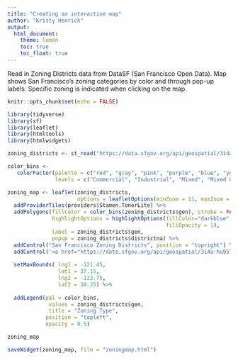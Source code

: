 ```yaml
---
title: "Creating an interactive map"
author: "Kristy Henrich"
output: 
  html_document:
    theme: lumen
    toc: true
    toc_float: true
---
```


Read in Zoning Districts data from DataSF (San Francisco Open Data). Map shows San Francisco's zoning categories by color and through pop-up labels. Specific zoning is indicated when clicking on the map.
```r
knitr::opts_chunk$set(echo = FALSE)
```

```r
library(tidyverse)
library(sf)
library(leaflet)
library(htmltools)
library(htmlwidgets)
```

```r
zoning_districts <- st_read("https://data.sfgov.org/api/geospatial/3i4a-hu95?method=export&format=GeoJSON") 
```



```r
color_bins <-
   colorFactor(palette = c("red", "gray", "pink", "purple", "blue", "yellow"),
               levels = c("Commercial", "Industrial", "Mixed", "Mixed Use", "Public", "Residential"))

zoning_map <- leaflet(zoning_districts,
                      options = leafletOptions(minZoom = 11, maxZoom = 17)) %>%
  addProviderTiles(providers$Stamen.TonerLite) %>%
  addPolygons(fillColor = color_bins(zoning_districts$gen), stroke = FALSE,
              highlightOptions = highlightOptions(fillColor="darkblue",
                                                  fillOpacity = 1),
              label = zoning_districts$gen,
              popup = zoning_districts$districtna) %>%
  addControl("San Francisco Zoning Districts", position = "topright") %>%
  addControl('<a href="https://data.sfgov.org/api/geospatial/3i4a-hu95?method=export&format=GeoJSON">Data source</a>', position = "bottomleft") %>%
  
  setMaxBounds( lng1 = -121.45,
                lat1 = 37.15,
                lng2 = -122.75,
                lat2 = 38.25) %>%
  
  addLegend(pal = color_bins,
             values = zoning_districts$gen,
             title = "Zoning Type",
            position = "topleft",
            opacity = 0.5)

zoning_map
```

```r
saveWidget(zoning_map, file = "zoningmap.html")
```


